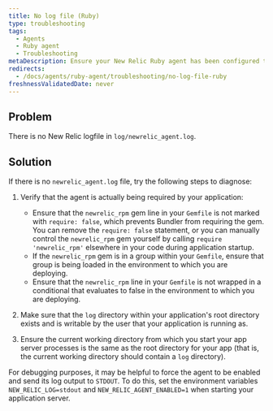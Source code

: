 ```yaml
---
title: No log file (Ruby)
type: troubleshooting
tags:
  - Agents
  - Ruby agent
  - Troubleshooting
metaDescription: Ensure your New Relic Ruby agent has been configured to generate log files.
redirects:
  - /docs/agents/ruby-agent/troubleshooting/no-log-file-ruby
freshnessValidatedDate: never
---
```


## Problem

There is no New Relic logfile in `log/newrelic_agent.log`.

## Solution

If there is no `newrelic_agent.log` file, try the following steps to diagnose:

1. Verify that the agent is actually being required by your application:

   * Ensure that the `newrelic_rpm` gem line in your `Gemfile` is not marked with `require: false`, which prevents Bundler from requiring the gem. You can remove the `require: false` statement, or you can manually control the `newrelic_rpm` gem yourself by calling `require 'newrelic_rpm'` elsewhere in your code during application startup.
   * If the `newrelic_rpm` gem is in a group within your `Gemfile`, ensure that group is being loaded in the environment to which you are deploying.
   * Ensure that the `newrelic_rpm` line in your `Gemfile` is not wrapped in a conditional that evaluates to false in the environment to which you are deploying.
2. Make sure that the `log` directory within your application's root directory exists and is writable by the user that your application is running as.
3. Ensure the current working directory from which you start your app server processes is the same as the root directory for your app (that is, the current working directory should contain a `log` directory).

For debugging purposes, it may be helpful to force the agent to be enabled and send its log output to `STDOUT`. To do this, set the environment variables `NEW_RELIC_LOG=stdout` and `NEW_RELIC_AGENT_ENABLED=1` when starting your application server.
